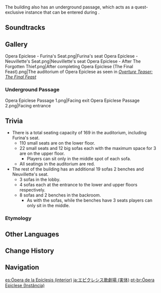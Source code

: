 {{Stub}}
{{About|the room in which trials are held|the building|Opera Epiclese}}
{{Location Infobox
|title        = Opera Epiclese
|image        = Opera Epiclese Courtroom.png
|icon         = Icon Opera Epiclese.png
|type         = Point of Interest
|type2        = Instance
|region       = Fontaine
|area         = Court of Fontaine Region
|subarea      = Opera Epiclese
}}
{{Location Intro|description=<p>{{If Self|Opera Epiclese (Instance)|It|Opera Epiclese}} is a grand, multi-level opera house, complete with raised seating sections and a private VIP area for [[Furina]]. The [[Oratrice Mecanique d'Analyse Cardinale]] is located on the stage below [[Neuvillette]]'s seat, which previously generated [[Indemnitium]] for the [[Court of Fontaine]] through trials.</p>}}

The building also has an underground passage, which acts as a quest-exclusive instance that can be entered during {{Quest|Lies Cast Shadows Under Gathered Lights}}.

==Soundtracks==
{{Soundtracks by Category Table|type=location}}

==Gallery==
<gallery>
Opera Epiclese - Furina's Seat.png|Furina's seat
Opera Epiclese - Neuvillette's Seat.png|Neuvillette's seat
Opera Epiclese - After The Forgotten Thief.png|After completing {{Quest|The Forgotten Thief}}
Opera Epiclese (The Final Feast).png|The auditorium of Opera Epiclese as seen in ''[https://youtu.be/9SbgmM3mSps Overture Teaser: The Final Feast]''
</gallery>

===Underground Passage===
<gallery>
Opera Epiclese Passage 1.png|Facing exit
Opera Epiclese Passage 2.png|Facing entrance
</gallery>

==Trivia==
* There is a total seating capacity of 169 in the auditorium, including Furina's seat.
** 110 small seats are on the lower floor.
** 22 small seats and 12 big sofas each with the maximum space for 3 are on the upper floor.
*** Players can sit only in the middle spot of each sofa.
** All seatings in the auditorium are red.
* The rest of the building has an additional 19 sofas 2 benches and Neuvillette's seat.
** 3 sofas in the lobby.
** 4 sofas each at the entrance to the lower and upper floors respectively.
** 8 sofas and 2 benches in the backroom.
*** As with the sofas, while the benches have 3 seats players can only sit in the middle.

===Etymology===
{{Transclude|Opera Epiclese|Etymology}}

==Other Languages==
{{Other Languages|Transclude=Opera Epiclese}}

==Change History==
{{Change History|4.0}}

==Navigation==
{{PoI Navbox|Fontaine}}

[[es:Ópera de la Epíclesis (interior)]]
[[ja:エピクレシス歌劇場 (実体)]]
[[pt-br:Ópera Epiclese (Instância)]]